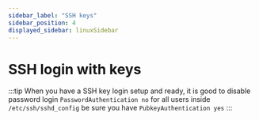 ```yaml
---
sidebar_label: "SSH keys"
sidebar_position: 4
displayed_sidebar: linuxSidebar
---
```


# SSH login with keys

:::tip
When you have a SSH key login setup and ready, it is good to disable password login
`PasswordAuthentication no` for all users inside `/etc/ssh/sshd_config` be sure you have `PubkeyAuthentication yes`
:::
